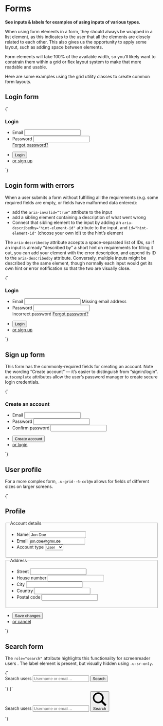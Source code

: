 
<Meta title="UI/Data/Forms" />

# Forms

**See inputs & labels for examples of using inputs of various types.**

When using form elements in a form, they should always be wrapped in a list element, as this indicates to the user that all the elements are closely related to each other. This also gives us the opportunity to apply some layout, such as adding space between elements.

Form elements will take 100% of the available width, so you’ll likely want to constrain them within a grid or flex layout system to make that more readable and usable.

Here are some examples using the grid utility classes to create common form layouts.

## Login form

<Canvas>
  <Story name="Login form">
    {`
      <div class="a-content a-content--small">
        <form class="a-card@m u-padding-xl@m" method="POST" action="">
          <h3>Login</h3>
          <ul class="a-list-reset u-margin-xl--bottom">
            <li class="u-margin-m--bottom">
              <label for="email">Email</label>
              <input id="email" type="email" autocomplete="email" />
            </li>
            <li class="u-margin-m--bottom u-flex u-flex--col">
              <label for="password">Password</label>
              <input id="password" type="password" autocomplete="current-password" />
              <div class="u-flex u-justify-end u-margin-xs--top">
                <a href="/">Forgot password?</a>
              </div>
            </li>
          </ul>
          <ul class="a-list-reset u-flex u-items-center">
            <li class="u-margin-xl--right">
              <button type="submit" class="a-button u-h3">Login</button>
            </li>
            <li>
              <a href="/">or sign up</a>
            </li>
          </ul>
        </form>
      </div>
    `}
  </Story>
</Canvas>

## Login form with errors

When a user submits a form without fulfilling all the requirements (e.g. some required fields are empty, or fields have malformed data entered):

- add the `aria-invalid="true"` attribute to the input
- add a sibling element containing a description of what went wrong
- Connect that sibling element to the input by adding an `aria-describedby="hint-element-id"` attribute to the input, and `id="hint-element-id"` (choose your own id!) to the hint’s element

The `aria-describedby` attribute accepts a space-separated list of IDs, so if an input is already “described by” a short hint on requirements for filling it out, you can add your element with the error description, and append its ID to the `aria-describedby` attribute. Conversely, multiple inputs might be described by the same element, though normally each input would get its own hint or error notification so that the two are visually close.

<Canvas>
  <Story name="Login form with errors">
    {`
      <div class="a-content a-content--small">
        <form class="a-card@m u-padding-xl@m" method="POST" action="">
          <h3>Login</h3>
          <ul class="a-list-reset u-margin-xl--bottom">
            <li class="u-margin-m--bottom">
              <label for="email">Email</label>
              <input id="email" type="email" autocomplete="email" aria-invalid="true" aria-describedby="email-help-text" />
              <span id="email-help-text" class="u-fg--warning u-margin-xs--top">Missing email address</span>
            </li>
            <li class="u-margin-m--bottom u-flex u-flex--col">
              <label for="password">Password</label>
              <input id="password" type="password" autocomplete="current-password" aria-invalid="true" aria-describedby="password-help-text" />
              <div class="u-flex u-justify-between u-margin-xs--top">
                <span id="password-help-text" class="u-fg--warning">Incorrect password</span>
                <a href="/">Forgot password?</a>
              </div>
            </li>
          </ul>
          <ul class="a-list-reset u-flex u-items-center">
            <li class="u-margin-xl--right">
              <button type="submit" class="a-button u-h3">Login</button>
            </li>
            <li>
              <a href="/">or sign up</a>
            </li>
          </ul>
        </form>
      </div>
    `}
  </Story>
</Canvas>

## Sign up form

This form has the commonly-required fields for creating an account. Note the wording “Create account” — it’s easier to distinguish from “signin/login”. `autocomplete` attributes allow the user’s password manager to create secure login credentials.

<Canvas>
  <Story name="Sign up form">
    {`
      <div class="a-content a-content--small">
        <form class="a-card@m u-padding-xl@m" method="POST" action="">
          <h3>Create an account</h3>
          <ul class="a-list-reset u-margin-xl--bottom">
            <li class="u-margin-m--bottom">
              <label for="email">Email</label>
              <input id="email" type="email" autocomplete="email" />
            </li>
            <li class="u-margin-m--bottom">
              <label for="password">Password</label>
              <input id="new-password" type="password" autocomplete="new-password" />
            </li>
            <li class="u-margin-m--bottom">
              <label for="confirm_password">Confirm password</label>
              <input id="confirm_password" type="password" autocomplete="new-password" />
            </li>
          </ul>
          <ul class="a-list-reset u-flex u-items-center">
            <li class="u-margin-xl--right">
              <button type="submit" class="a-button u-h3">Create account</button>
            </li>
            <li>
              <a href="/">or login</a>
            </li>
          </ul>
        </form>
      </div>
    `}
  </Story>
</Canvas>

## User profile

For a more complex form, `.u-grid--6-col@m` allows for fields of different sizes on larger screens.

<Canvas>
  <Story name="User profile form">
    {`
      <form action="" method="POST" class="a-content">
        <h2>Profile</h2>
        <div class="a-card@m u-padding-xl@m u-padding-xl--bottom u-margin-xl--bottom">
          <fieldset>
            <legend class="u-h3 u-font--bold">Account details</legend>
            <ul class="a-list-reset u-grid u-grid--6-col@m">
              <li class="u-grid__col-span-4@m u-grid__col-span-3@l">
                <label for="name">Name</label>
                <input id="name" type="text" autocomplete="name" value="Jon Doe" />
              </li>
              <li class="u-grid__col-1@m u-grid__col-1@l u-grid__col-span-4@m u-grid__col-span-3@l">
                <label for="email">Email</label>
                <input id="email" type="text" autocomplete="email" value="jon.doe@gmx.de" />
              </li>
              <li class="u-grid__col-1@m u-grid__col-1@l u-grid__col-span-2@m u-grid__col-span-1@l">
                <label for="type">Account type</label>
                <select id="type">
                  <option value="user">User</option>
                  <option value="admin">Admin</option>
                </select>
              </li>
            </ul>
          </fieldset>
        </div>
        <div class="a-card@m u-padding-xl@m u-padding-xl--bottom u-margin-xl--bottom">
          <fieldset>
            <legend class="u-h3 u-font--bold">Address</legend>
            <ul class="a-list-reset u-grid u-grid--6-col@m">
              <li class="u-grid__col-span-3@m">
                <label for="street">Street</label>
                <input id="street" type="text" autocomplete="address-line1" />
              </li>
              <li class="u-grid__col-span-2@m u-grid__col-span-1@l">
                <label for="house">House number</label>
                <input id="house" type="text" />
              </li>
              <li class="u-grid__col-1@m u-grid__col-1@l u-grid__col-span-3@m u-grid__col-span-2@l">
                <label for="city">City</label>
                <input id="city" type="text" autocomplete="address-line2" />
              </li>
              <li class="u-grid__col-span-3@m u-grid__col-span-2@l">
                <label for="country">Country</label>
                <input id="country" type="text" autocomplete="country-name" />
              </li>
              <li class="u-grid__col-span-3@m u-grid__col-span-2@l">
                <label for="postal-code">Postal code</label>
                <input id="postal-code" type="text" autocomplete="postal-code" />
              </li>
            </ul>
          </fieldset>
        </div>
        <ul class="a-list-reset u-flex u-items-center">
          <li class="u-margin-l--right">
            <button type="submit" class="a-button">Save changes</button>
          </li>
          <li>
            <a href="/"> or cancel</a>
          </li>
        </ul>
      </form>
    `}
  </Story>
</Canvas>

## Search form

The `role="search"` attribute highlights this functionality for screenreader users
. The label element is present, but visually hidden using `.u-sr-only`.

<Canvas>
  <Story name="Search form">
    {`
    <form role="search" action="" method="POST" class="u-flex o-ui-group">
      <label for="search" class="u-sr-only">Search users</label>
      <input type="search" id="search" placeholder="Username or email…" class="u-flex__grow-1 u-round-0--tr u-round-0--br o-ui-group__item" />
      <button type="submit" class="a-button a-button--ui o-ui-group__item o-ui-group__last u-round-0--tl u-round-0--bl">Search</button>
    </form>
    `}
  </Story>
</Canvas>

<Canvas>
  <Story name="Search form with icon button">
    {`
    <form role="search" action="" method="POST" class="u-flex o-ui-group">
      <label for="search" class="u-sr-only">Search users</label>
      <input type="search" id="search" placeholder="Username or email…" class="u-flex__grow-1 o-ui-group__item u-round-0--tr u-round-0--br" />
      <button type="submit" class="a-button a-button--ui o-ui-group__item o-ui-group__last u-round-0--tl u-round-0--bl" title="Search users">
        <svg xmlns="http://www.w3.org/2000/svg" viewBox="0 0 100 100" class="a-icon" aria-hidden="true">
          <path d="M71.67,61.33A38.66,38.66,0,1,0,61.33,71.67L88.66,99,99,88.66ZM59.26,59.26a27.73,27.73,0,1,1,0-39.21h0A27.8,27.8,0,0,1,59.26,59.26Z"/>
        </svg>
        <span class="u-sr-only">Search</span>
      </button>
    </form>
    `}
  </Story>
</Canvas>
